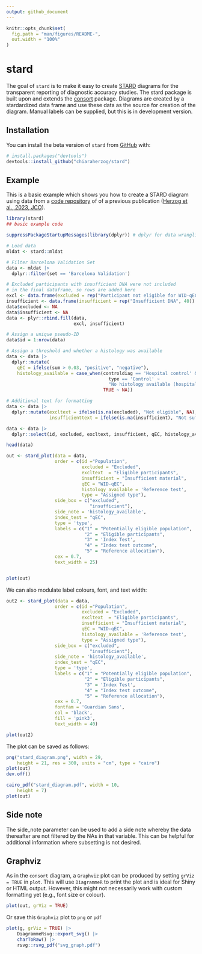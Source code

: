 ```yaml
---
output: github_document
---
```


<!-- README.md is generated from README.Rmd. Please edit that file -->

```r
knitr::opts_chunk$set(
  fig.path = "man/figures/README-",
  out.width = "100%"
)
```

# stard

The goal of `stard` is to make it easy to create [STARD](https://www.equator-network.org/reporting-guidelines/stard/) diagrams for the transparent reporting of diagnostic accuracy studies. The stard package is built upon and extends the [consort](https://github.com/adayim/consort/) package. Diagrams are created by a stardardized data frame and use these data as the source for creation of the diagram. Manual labels can be supplied, but this is in development version.

## Installation

You can install the beta version of `stard` from [GitHub](https://github.com/) with:

``` r
# install.packages("devtools")
devtools::install_github("chiaraherzog/stard")
```

## Example

This is a basic example which shows you how to create a STARD diagram using data from a [code repository](https://github.com/chiaraherzog/WID-qEC-source-code) of of a previous publication ([Herzog et al., 2023, JCO](https://ascopubs.org/doi/10.1200/JCO.22.00266)). 

```r
library(stard)
## basic example code
```

```r
suppressPackageStartupMessages(library(dplyr)) # dplyr for data wrangling

# Load data
mldat <- stard::mldat

# Filter Barcelona Validation Set
data <- mldat |> 
  dplyr::filter(set == 'Barcelona Validation')

# Excluded participants with insufficient DNA were not included
# in the final dataframe, so rows are added here
excl <- data.frame(excluded = rep("Participant not eligible for WID-qEC", 38))
insufficient <- data.frame(insufficient = rep("Insufficient DNA", 40))
data$excluded <- NA
data$insufficient <- NA
data <- plyr::rbind.fill(data,
                         excl, insufficient)

# Assign a unique pseudo-ID
data$id = 1:nrow(data)

# Assign a threshold and whether a histology was available
data <- data |> 
  dplyr::mutate(
    qEC = ifelse(sum > 0.03, "positive", "negative"),
    histology_available = case_when(controldiag == 'Hospital control' &
                                      type == 'Control' ~
                                      "No histology available (hospital control)",
                                    TRUE ~ NA))

# Additional text for formatting
data <- data |> 
  dplyr::mutate(excltext = ifelse(is.na(excluded), "Not eligible", NA),
                insufficienttext = ifelse(is.na(insufficient), "Not sufficient", NA))

data <- data |> 
  dplyr::select(id, excluded, excltext, insufficient, qEC, histology_available, type)

head(data)
```


```r
out <- stard_plot(data = data,
                  order = c(id ="Population",
                            excluded = "Excluded",
                            excltext  = "Eligible participants",
                            insufficient = "Insufficient material",
                            qEC = "WID-qEC",
                            histology_available = 'Reference test',
                            type = "Assigned type"),
                  side_box = c("excluded",
                               "insufficient"),
                  side_note = 'histology_available',
                  index_test = "qEC",
                  type = 'type',
                  labels = c("1" = "Potentially eligible population",
                             "2" = "Eligible participants",
                             "3" = 'Index Test',
                             "4" = "Index test outcome",
                             "5" = "Reference allocation"),
                  cex = 0.7,
                  text_width = 25)


plot(out)
```

We can also modulate label colours, font, and text width:


```r
out2 <- stard_plot(data = data,
                  order = c(id ="Population",
                            excluded = "Excluded",
                            excltext  = "Eligible participants",
                            insufficient = "Insufficient material",
                            qEC = "WID-qEC",
                            histology_available = 'Reference test',
                            type = "Assigned type"),
                  side_box = c("excluded",
                               "insufficient"),
                  side_note = 'histology_available',
                  index_test = "qEC",
                  type = 'type',
                  labels = c("1" = "Potentially eligible population",
                             "2" = "Eligible participants",
                             "3" = 'Index Test',
                             "4" = "Index test outcome",
                             "5" = "Reference allocation"),
                  cex = 0.7,
                  fontfam = 'Guardian Sans',
                  col = 'black',
                  fill = 'pink3',
                  text_width = 40)

plot(out2)
```

The plot can be saved as follows:

```r
png("stard_diagram.png", width = 29, 
    height = 21, res = 300, units = "cm", type = "cairo") 
plot(out)
dev.off() 

cairo_pdf("stard_diagram.pdf", width = 10, 
    height = 7) 
plot(out)
```

## Side note

The side_note parameter can be used to add a side note whereby the data thereafter are not filtered by the NAs in that variable. This can be helpful for additional information where subsetting is not desired.

## Graphviz

As in the `consort` diagram, a `Graphviz` plot can be produced by setting `grViz = TRUE` in `plot`. This will use `DiagrammeR` to print the plot and is ideal for Shiny or HTML output.  However, this might not necessarily work with custom formatting yet (e.g., font size or colour).

```r
plot(out, grViz = TRUE)
```

Or save this `Graphviz` plot to `png` or `pdf`
```r
plot(g, grViz = TRUE) |> 
    DiagrammeRsvg::export_svg() |> 
    charToRaw() |> 
    rsvg::rsvg_pdf("svg_graph.pdf")
```
